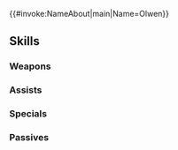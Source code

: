 {{#invoke:NameAbout|main|Name=Olwen}}{{HeroPage Tabs}}
{{Hero Infobox
|Name=Olwen
|Title=Righteous Knight
|GrowthModifier=None
|WeaponType=Green Tome
|MoveType=Cavalry
|Origin=Fire Emblem: Thracia 776
|Gender=Female
|actorEN=Tara Sands
|actorJP=高橋美佳子
|artist=cuboon
|releaseDate=April 11, 2018
|poolDate=April 24, 2018
|randomStartTime=2018-05-11T07:00:00Z
|poolRarities=5
|TagID=オルエン2
|InternalID=235
|cv1=4
|cv2=1100200
|Properties=specRate_202008
|description=A mage knight in Friege's army. She now walks her own path after parting ways with her beloved brother, Reinhardt. Appears in Fire Emblem: Thracia 776.
}}
{{Stats Page
|Lv1HP=17|Lv1ATK=8|Lv1SPD=9|Lv1DEF=4|Lv1RES=5
|GRHP=40|GRATK=50|GRSPD=60|GRDEF=35|GRRES=50
}}
==Skills==
===Weapons===
{{Weapons Table
|weapon1=Wind
|weapon1Default=1
|weapon1Unlock=1
|weapon2=Elwind
|weapon2Default=3
|weapon2Unlock=2
|weapon3=Rexcalibur
|weapon3Default=4
|weapon3Unlock=3
|weapon4=Thunderhead
|weapon4Default=5
|weapon4Unlock=5
}}
===Assists===
{{Assists Table}}
===Specials===
{{Specials Table
|special1=Rising Wind
|special1Default=4
|special1Unlock=3
|special2=Blazing Wind
|special2Unlock=4
}}
===Passives===
{{Passives Table
|passiveA1=Darting Blow 1
|passiveA2=Swift Sparrow 1
|passiveA3=Swift Sparrow 2
|passiveA1Unlock=3
|passiveA2Unlock=4
|passiveA3Unlock=5
|passiveB1=Renewal 1
|passiveB2=Renewal 2
|passiveB3=Renewal 3
|passiveB1Unlock=3
|passiveB2Unlock=4
|passiveB3Unlock=5
|passiveC1=G Tome Exp. 1
|passiveC2=G Tome Exp. 2
|passiveC3=G Tome Exp. 3
|passiveC1Unlock=1
|passiveC2Unlock=2
|passiveC3Unlock=4
}}
{{Heroes Navbox}}